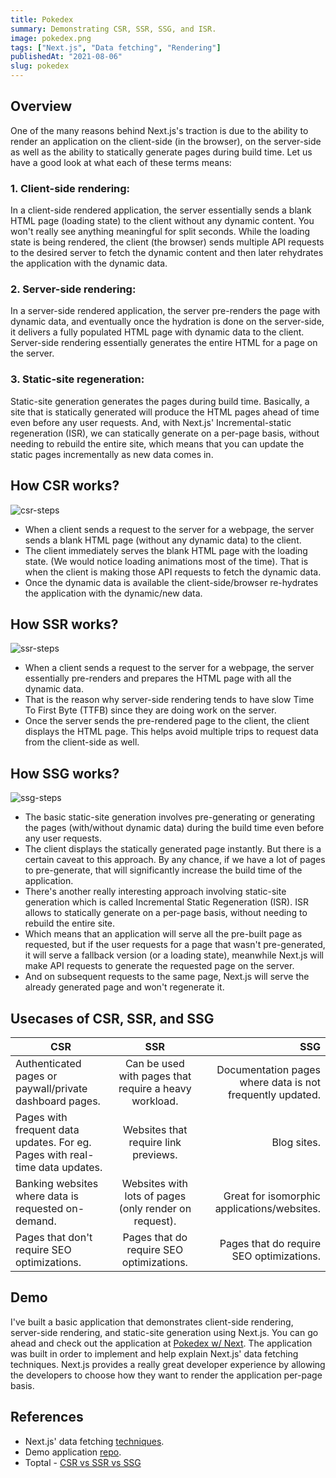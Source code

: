 ```yaml
---
title: Pokedex
summary: Demonstrating CSR, SSR, SSG, and ISR.
image: pokedex.png
tags: ["Next.js", "Data fetching", "Rendering"]
publishedAt: "2021-08-06"
slug: pokedex
---
```


## Overview

One of the many reasons behind Next.js's traction is due to the ability to render an application on the client-side (in the browser), on the server-side as well as the ability to statically generate pages during build time. Let us have a good look at what each of these terms means:

### 1. Client-side rendering:

In a client-side rendered application, the server essentially sends a blank HTML page (loading state) to the client without any dynamic content. You won't really see anything meaningful for split seconds. While the loading state is being rendered, the client (the browser) sends multiple API requests to the desired server to fetch the dynamic content and then later rehydrates the application with the dynamic data.

### 2. Server-side rendering:

In a server-side rendered application, the server pre-renders the page with dynamic data, and eventually once the hydration is done on the server-side, it delivers a fully populated HTML page with dynamic data to the client. Server-side rendering essentially generates the entire HTML for a page on the server.

### 3. Static-site regeneration:

Static-site generation generates the pages during build time. Basically, a site that is statically generated will produce the HTML pages ahead of time even before any user requests. And, with Next.js' Incremental-static regeneration (ISR), we can statically generate on a per-page basis, without needing to rebuild the entire site, which means that you can update the static pages incrementally as new data comes in.

## How CSR works?

<div>
  <img src="/blog/csr-ssr-ssg/csr-steps.png" alt="csr-steps" />
</div>

- When a client sends a request to the server for a webpage, the server sends a blank HTML page (without any dynamic data) to the client.
- The client immediately serves the blank HTML page with the loading state. (We would notice loading animations most of the time). That is when the client is making those API requests to fetch the dynamic data.
- Once the dynamic data is available the client-side/browser re-hydrates the application with the dynamic/new data.

## How SSR works?

<div>
  <img src="/blog/csr-ssr-ssg/ssr-steps.png" alt="ssr-steps" />
</div>

- When a client sends a request to the server for a webpage, the server essentially pre-renders and prepares the HTML page with all the dynamic data.
- That is the reason why server-side rendering tends to have slow Time To First Byte (TTFB) since they are doing work on the server.
- Once the server sends the pre-rendered page to the client, the client displays the HTML page. This helps avoid multiple trips to request data from the client-side as well.

## How SSG works?

<div>
  <img src="/blog/csr-ssr-ssg/ssg-steps.png" alt="ssg-steps" />
</div>

- The basic static-site generation involves pre-generating or generating the pages (with/without dynamic data) during the build time even before any user requests.
- The client displays the statically generated page instantly. But there is a certain caveat to this approach. By any chance, if we have a lot of pages to pre-generate, that will significantly increase the build time of the application.
- There's another really interesting approach involving static-site generation which is called Incremental Static Regeneration (ISR). ISR allows to statically generate on a per-page basis, without needing to rebuild the entire site.
- Which means that an application will serve all the pre-built page as requested, but if the user requests for a page that wasn't pre-generated, it will serve a fallback version (or a loading state), meanwhile Next.js will make API requests to generate the requested page on the server.
- And on subsequent requests to the same page, Next.js will serve the already generated page and won't regenerate it.

## Usecases of CSR, SSR, and SSG

| CSR                                                                          |                          SSR                          |                                                       SSG |
| ---------------------------------------------------------------------------- | :---------------------------------------------------: | --------------------------------------------------------: |
| Authenticated pages or paywall/private dashboard pages.                      | Can be used with pages that require a heavy workload. | Documentation pages where data is not frequently updated. |
| Pages with frequent data updates. For eg. Pages with real-time data updates. |         Websites that require link previews.          |                                               Blog sites. |
| Banking websites where data is requested on-demand.                          | Websites with lots of pages (only render on request). |               Great for isomorphic applications/websites. |
| Pages that don't require SEO optimizations.                                  |       Pages that do require SEO optimizations.        |                  Pages that do require SEO optimizations. |

## Demo

I've built a basic application that demonstrates client-side rendering, server-side rendering, and static-site generation using Next.js. You can go ahead and check out the application at [Pokedex w/ Next](https://pokedexwnext.netlify.app/). The application was built in order to implement and help explain Next.js' data fetching techniques. Next.js provides a really great developer experience by allowing the developers to choose how they want to render the application per-page basis.

## References

- Next.js' data fetching [techniques](https://nextjs.org/docs/basic-features/data-fetching).
- Demo application [repo](https://github.com/Boro23-wq/Pokedex-w-Next).
- Toptal - [CSR vs SSR vs SSG](https://www.toptal.com/front-end/client-side-vs-server-side-pre-rendering)
